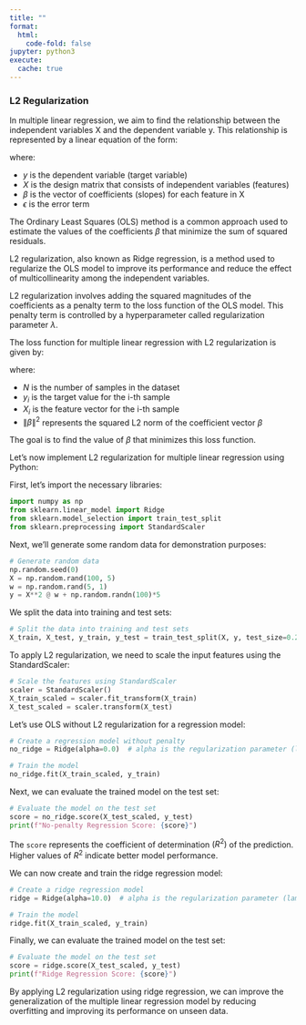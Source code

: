 ```yaml
---
title: ""
format:
  html:
    code-fold: false
jupyter: python3
execute: 
  cache: true
---
```


### L2 Regularization

In multiple linear regression, we aim to find the relationship between the independent variables X and the dependent variable y. This relationship is represented by a linear equation of the form:

\begin{equation}
y = X\beta + \epsilon
\end{equation}

where:

- $y$ is the dependent variable (target variable)
- $X$ is the design matrix that consists of independent variables (features)
- $\beta$ is the vector of coefficients (slopes) for each feature in X
- $\epsilon$ is the error term

The Ordinary Least Squares (OLS) method is a common approach used to estimate the values of the coefficients $\beta$ that minimize the sum of squared residuals.

L2 regularization, also known as Ridge regression, is a method used to regularize the OLS model to improve its performance and reduce the effect of multicollinearity among the independent variables.

L2 regularization involves adding the squared magnitudes of the coefficients as a penalty term to the loss function of the OLS model. This penalty term is controlled by a hyperparameter called regularization parameter $\lambda$.

The loss function for multiple linear regression with L2 regularization is given by:

\begin{equation}
L(\beta) = \frac{1}{N} \left[\sum_{i=1}^{N} (y_i - X_i\beta)^2 + \lambda \|\beta\|^2\right]
\end{equation}

where:

- $N$ is the number of samples in the dataset
- $y_i$ is the target value for the i-th sample
- $X_i$ is the feature vector for the i-th sample
- $\|\beta\|^2$ represents the squared L2 norm of the coefficient vector $\beta$

The goal is to find the value of $\beta$ that minimizes this loss function.

Let's now implement L2 regularization for multiple linear regression using Python:

First, let's import the necessary libraries:

```python
import numpy as np
from sklearn.linear_model import Ridge
from sklearn.model_selection import train_test_split
from sklearn.preprocessing import StandardScaler
```

Next, we'll generate some random data for demonstration purposes:

```python
# Generate random data
np.random.seed(0)
X = np.random.rand(100, 5)
w = np.random.rand(5, 1)
y = X**2 @ w + np.random.randn(100)*5
```

We split the data into training and test sets:

```python
# Split the data into training and test sets
X_train, X_test, y_train, y_test = train_test_split(X, y, test_size=0.2, random_state=42)
```

To apply L2 regularization, we need to scale the input features using the StandardScaler:

```python
# Scale the features using StandardScaler
scaler = StandardScaler()
X_train_scaled = scaler.fit_transform(X_train)
X_test_scaled = scaler.transform(X_test)
```

Let's use OLS without L2 regularization for a regression model:

```python
# Create a regression model without penalty
no_ridge = Ridge(alpha=0.0)  # alpha is the regularization parameter (lambda)

# Train the model
no_ridge.fit(X_train_scaled, y_train)
```

Next, we can evaluate the trained model on the test set:

```python
# Evaluate the model on the test set
score = no_ridge.score(X_test_scaled, y_test)
print(f"No-penalty Regression Score: {score}")
```

The `score` represents the coefficient of determination $(R^2)$ of the prediction. Higher values of $R^2$ indicate better model performance.


We can now create and train the ridge regression model:

```python
# Create a ridge regression model
ridge = Ridge(alpha=10.0)  # alpha is the regularization parameter (lambda)

# Train the model
ridge.fit(X_train_scaled, y_train)
```

Finally, we can evaluate the trained model on the test set:

```python
# Evaluate the model on the test set
score = ridge.score(X_test_scaled, y_test)
print(f"Ridge Regression Score: {score}")
```

By applying L2 regularization using ridge regression, we can improve the generalization of the multiple linear regression model by reducing overfitting and improving its performance on unseen data.